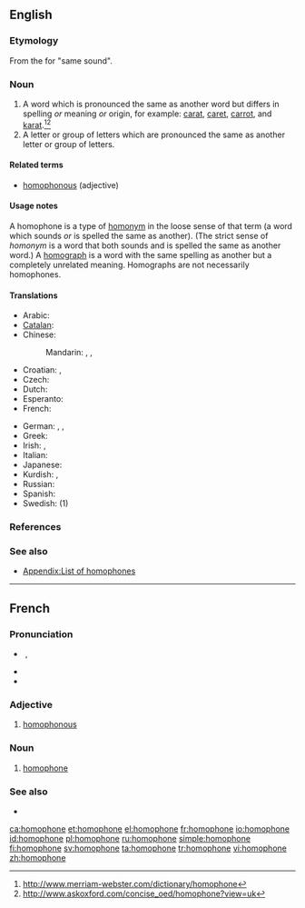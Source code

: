 ==English==
{{wikipedia}}

===Etymology===
From the {{etyl|grc|en}} {{attention|grc}} for "same sound".

===Noun===
{{en-noun}}

# A word which is pronounced the same as another word but differs in spelling ''or'' meaning ''or'' origin, for example: [[carat]], [[caret]], [[carrot]], and [[karat]].<ref>http://www.merriam-webster.com/dictionary/homophone</ref><ref>http://www.askoxford.com/concise_oed/homophone?view=uk</ref>
# A letter or group of letters which are pronounced the same as another letter or group of letters.

====Related terms====
* [[homophonous]] (adjective)

====Usage notes====
A homophone is a type of [[homonym]] in the loose sense of that term (a word which sounds ''or'' is spelled the same as another). (The strict sense of ''homonym'' is a word that both sounds and is spelled the same as another word.) A [[homograph]] is a word with the same spelling as another but a completely unrelated meaning. Homographs are not necessarily homophones.

====Translations====
{{trans-top|words with the same pronunciation}}
* Arabic: {{t|ar|لفظة متجانسة|f|tr=lafZa mutajānisa}}
* [[Catalan]]: {{t|ca|homòfon}}
* Chinese:
*: Mandarin: {{t|cmn|同音詞|sc=Hani}},  {{t|cmn|同音词|tr=tóngyīncí|sc=Hani}},  {{qualifier|of Chinese characters}} {{t|cmn|同音字|tr=tóngyīnzì|sc=Hani}}
* Croatian: {{t-|hr|homofon|m}}, {{t+|hr|istozvučnica|f}}
* Czech: {{t+|cs|homofonum|n}}
* Dutch: {{t|nl|homofoon|m}}
* Esperanto: {{t|eo|homofono|xs=Esperanto}}
* French: {{t+|fr|homophone|m}}
{{trans-mid}}
* German: {{t|de|Gleichklang|m}},  {{t|de|Homophon|n}},  {{t|de|Homofon|n}}
* Greek: {{t+|el|ομόφωνος|m}}
* Irish: {{t|ga|homafón|m|xs=Irish}}, {{t|ga|téarma comhfhuaimneach|m|xs=Irish}}
* Italian: {{t-|it|omofono|m}}
* Japanese: {{t|ja|同音語|tr=どうおんご, dōongo}}
* Kurdish: {{t|ku|hevdeng}}, {{t-|ku|homofon}}
* Russian: {{t+|ru|омофон|m|tr=omofón}}
* Spanish: {{t+|es|homófono|m}}
* Swedish: {{t+|sv|homofon|c}} (1)
{{trans-bottom}}

===References===
<references/>

===See also===
{{nyms}}
* [[Appendix:List of homophones]]

----

==French==

===Pronunciation===
* {{muteh}} {{IPA|/ɔmɔfɔn/|lang=fr}}, {{X-SAMPA|/OmOfOn/}}
* {{rhymes|ɔn|lang=fr}}
* {{homophones|homophones|lang=fr}}

===Adjective===
{{fr-adj-mf}}

# [[homophonous]]

===Noun===
{{fr-noun|m}}

# [[#English|homophone]]

===See also===
* {{pedia|Homophone|lang=fr}}

[[ca:homophone]]
[[et:homophone]]
[[el:homophone]]
[[fr:homophone]]
[[io:homophone]]
[[id:homophone]]
[[pl:homophone]]
[[ru:homophone]]
[[simple:homophone]]
[[fi:homophone]]
[[sv:homophone]]
[[ta:homophone]]
[[tr:homophone]]
[[vi:homophone]]
[[zh:homophone]]